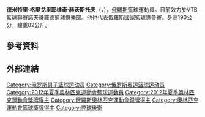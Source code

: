 {{blpunsourced|time=2015-06-14T03:53:13+00:00}}
{{世大運獎牌記錄
|項目=籃球
|a1=2013
|b1=1
}}
'''德米特里·格里戈里耶维奇·赫沃斯托夫'''（{{lang-ru|'''Дми́трий Григорьевич Хвосто́в'''}}，{{bd|1989年|8月21日||}}），[[俄羅斯|俄羅斯]]籃球運動員。目前效力於VTB籃球聯賽諾夫哥羅德籃球俱樂部。他也代表[[俄羅斯國家籃球隊|俄羅斯國家籃球隊]]參賽。身高190公分，體重82公斤。

== 參考資料 ==
{{Reflist}}

== 外部連結 ==
{{2012年夏季奥运会俄罗斯男子篮球阵容}}

{{Authority control}}
{{DEFAULTSORT:Khvostov}}
[[Category:俄罗斯男子篮球运动员|Category:俄罗斯男子篮球运动员]]
[[Category:俄罗斯奥运篮球运动员|Category:俄罗斯奥运篮球运动员]]
[[Category:2012年夏季奧林匹克運動會籃球運動員|Category:2012年夏季奧林匹克運動會籃球運動員]]
[[Category:2012年夏季奧林匹克運動會獎牌得主|Category:2012年夏季奧林匹克運動會獎牌得主]]
[[Category:俄羅斯奧林匹克運動會銅牌得主|Category:俄羅斯奧林匹克運動會銅牌得主]]
[[Category:奧林匹克運動會籃球獎牌得主|Category:奧林匹克運動會籃球獎牌得主]]
[[Category:控球後衛|Category:控球後衛]]